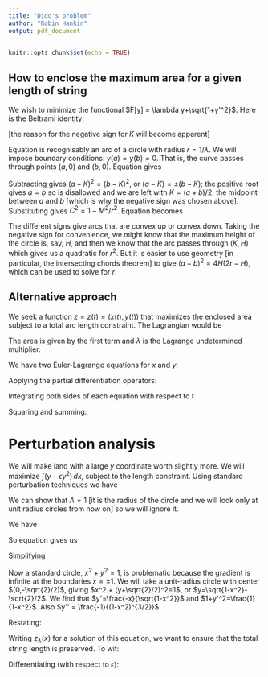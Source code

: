 ```yaml
---
title: "Dido's problem"
author: "Robin Hankin"
output: pdf_document
---
```


```r
knitr::opts_chunk$set(echo = TRUE)
```

## How to enclose the maximum area for a given length of string

\newcommand{\di}[2]{\frac{\partial{#1}}{\partial{#2}}}
\newcommand{\cx}{\cosh{\left(\frac{x-x_0}{a}\right)}}
\newcommand{\sx}{\sinh{\left(\frac{x-x_0}{a}\right)}}
\newcommand{\tx}{\tanh{\left(\frac{x-x_0}{a}\right)}}
\newcommand{\sech}{\operatorname{sech}}
\newcommand{\el}[1]{\frac{d}{dx}\di{#1}{y'} - \di{#1}{y}}




We wish to minimize the functional $F[y] = \lambda y+\sqrt{1+y'^2}$.
Here is the Beltrami identity:

\begin{equation}
F - y'\di{F}{y'} = C
\end{equation}


\begin{equation}
\lambda y+\sqrt{1+y'^2} - \frac{y'^2}{\sqrt{1+y'^2}} = C
\end{equation}


\begin{equation}
\sqrt{1+y'^2} - \frac{y'^2}{\sqrt{1+y'^2}} = C+\lambda y
\end{equation}


\begin{equation}
(C+\lambda y)\sqrt{1 + y'^2} =1
\end{equation}


\begin{equation}
(C+\lambda y)\sqrt{1 + y'^2} =1
\end{equation}

\begin{equation}
y' = \sqrt{\frac{1}{(C+\lambda y)^2}-1}
\end{equation}


\begin{equation}
\int\frac{dy}{\sqrt{\frac{1}{(C+\lambda y)^2}-1}} = \int dx
\end{equation}

\begin{equation}
x - K =  \frac{(C+\lambda y)^2-1}{\lambda(C+\lambda y)\sqrt{\frac{1}{(C+\lambda y)^2}-1}}
\end{equation}

[the reason  for the negative sign for $K$ will become apparent]

\begin{equation}
\sqrt{1-(C+\lambda y)^2} = \lambda(x-K)
\end{equation}

\begin{equation}
(C+\lambda y)^2+ \lambda^2(x-K)^2 =1
\end{equation}

\begin{equation}\label{recognisably_a_circle}
(y + C/\lambda)^2+ (x-K)^2 = 1/\lambda^2
\end{equation}

Equation \ref{recognisably_a_circle} is recognisably an arc of a
circle with radius $r=1/\lambda$.  We will impose boundary
conditions: $y(a)=y(b)=0$.  That is, the curve passes through points
$(a,0)$ and $(b,0)$.  Equation \ref{recognisably_a_circle} gives

\begin{eqnarray}
C^2 + (a-K)^2/r^2 &=& 1\\
C^2 + (b-K)^2/r^2 &=& 1
\end{eqnarray}

Subtracting gives $(a-K)^2=(b-K)^2$, or $(a-K)=\pm(b-K)$; the positive
root gives $a=b$ so is disallowed and we are left with $K=(a+b)/2$,
the midpoint between $a$ and $b$ [which is why the negative sign was
chosen above].  Substituting gives $C^2=1-M^2/r^2$.
Equation \ref{recognisably_a_circle} becomes

\begin{equation}
(y \pm r\sqrt{1-M^2/r^2})^2+ (x-K)^2 = r^2
\end{equation}

The different signs give arcs that are convex up or convex down.
Taking the negative sign for convenience, we might know that the
maximum height of the circle is, say, $H$, and then we know that the
arc passes through $(K,H)$ which gives us a quadratic for $r^2$.  But
it is easier to use geometry [in particular, the intersecting chords
theorem] to give $(a-b)^2=4H(2r-H)$, which can be used to solve for
$r$.

## Alternative approach

We seek a function $z=z(t)=(x(t),y(t))$ that maximizes the enclosed
area subject to a total arc length constraint.  The Lagrangian would
be

\begin{equation}\Lambda = \frac{1}{2}\left(x\dot{y} -\dot{x}y\right) +
\lambda\sqrt{\dot{x}^2+\dot{y}^2}
\end{equation}

The area is given by the first term and $\lambda$ is the Lagrange
undetermined multiplier.


\begin{equation}
\frac{d}{dt}\di{\Lambda}{z} = \di{\Lambda}{z}
\end{equation}

We have two Euler-Lagrange equations for $x$ and $y$:

\begin{eqnarray}
\frac{d}{dt}\di{\Lambda}{\dot{x}} - \di{\Lambda}{x} &=& 0\\
\frac{d}{dt}\di{\Lambda}{\dot{y}} - \di{\Lambda}{y} &=& 0
\end{eqnarray}


Applying the partial differentiation operators:

\begin{eqnarray}
\frac{d}{dt}\left[\frac{-y}{2} +
\frac{\lambda\dot{x}}{\sqrt{\dot{x}^2+\dot{y}^2}}\right]
-\frac{\dot{y}}{2} &=& 0\\
\frac{d}{dt}\left[\frac{+x}{2} + \frac{\lambda\dot{y}}{\sqrt{\dot{x}^2+\dot{y}^2}}\right]
+\frac{\dot{x}}{2} &=& 0
\end{eqnarray}

\begin{eqnarray}
\frac{d}{dt}\left[\frac{\lambda\dot{x}}{\sqrt{\dot{x}^2+\dot{y}^2}}\right]
&=& \dot{y}\\
\frac{d}{dt}\left[\frac{\lambda\dot{y}}{\sqrt{\dot{x}^2+\dot{y}^2}}\right]
&=& -\dot{x}
\end{eqnarray}

Integrating both sides of each equation with respect to $t$
\begin{eqnarray}
\frac{\lambda\dot{x}}{\sqrt{\dot{x}^2+\dot{y}^2}}
&=& y-b\\
\frac{\lambda\dot{y}}{\sqrt{\dot{x}^2+\dot{y}^2}}
&=& a-x
\end{eqnarray}


Squaring and summing:

\begin{equation}
(x-a)^2 + (y-b)^2 = \lambda^2
\end{equation}



# Perturbation analysis



We will make land with a large $y$ coordinate worth slightly more.  We
will maximize $\int (y+\epsilon y^2)\,dx$, subject to the length
constraint.  Using standard perturbation techniques we have

\begin{equation}
F= y + \Lambda\sqrt{1+y'^2}\qquad G=y^2 + \lambda\sqrt{1+y'^2}
\end{equation}

We can show that $\Lambda=1$ [it is the radius of the circle and we
will look only at unit radius circles from now on] so we will ignore it.

\begin{equation}\label{factorized_eqn}
\left(z\di{}{y} + z'\di{}{y'} + z''\di{}{y''}\right)
\left(\el{F}\right) + \left(\el{G}\right) = 0
\end{equation}

We have 

\begin{eqnarray}
  \el{F} &=& \frac{d}{dt}\left[\frac{y'}{\sqrt{1+y'^2}}\right]-1  = \frac{y''}{(1+y'^2)^{3/2}}-1\\
  \el{G} &=& \frac{\lambda y''}{(1+y'^2)^{3/2}} -2y
\end{eqnarray}

So equation \ref{factorized_eqn} gives us

\begin{eqnarray}
   z' \di{}{y' }\left[\frac{y''}{(1+y'^2)^{3/2}}-1\right]
 + z''\di{}{y''}\left[\frac{y''}{(1+y'^2)^{3/2}}-1\right] 
 +    \frac{\lambda y''}{(1+y'^2)^{3/2}} - 2y &=& 0\nonumber\\
-3z' \left[\frac{y'y''}{(1+y'^2)^{5/2}}\right]
+ z''\left[\frac{1}{(1+y'^2)^{3/2}}\right]
+    \frac{\lambda y''}{(1+y'^2)^{3/2}} - 2y &=& 0\\
\end{eqnarray}


Simplifying

\begin{equation}
z'' - 3z'\frac{y'y''}{1+y'^2} + \lambda y'' - 2y(1+y'^2)^{3/2}=0
\end{equation}

Now a standard circle, $x^2+y^2=1$, is problematic because the
gradient is infinite at the boundaries $x=\pm 1$.  We will take a
unit-radius circle with center $(0,-\sqrt{2}/2)$, giving $x^2 +
(y+\sqrt{2}/2)^2=1$, or $y=\sqrt{1-x^2}-\sqrt{2}/2$.  We find that
$y'=\frac{-x}{\sqrt{1-x^2}}$ and $1+y'^2=\frac{1}{1-x^2}$.  Also $y'' =
\frac{-1}{(1-x^2)^{3/2}}$.

\begin{eqnarray}
   z'' 
-3z'\frac{\frac{x}{\sqrt{1-x^2}}\cdot\frac{1}{(1-x^2)^{3/2}}}{\frac{1}{1-x^2}}
+ \frac{\lambda\frac{-1}{(1-x^2)^{3/2}}}{(1-x^2)^{-3/2}}
- \frac{2}{1-x^2}-\frac{\sqrt{2}}{(1-x^2)^{3/2}}
&=& 0
\end{eqnarray}

Restating:

\begin{equation}
z'' -3z'\frac{x}{1-x^2} = \lambda +  \frac{2}{1-x^2} + \frac{\sqrt{2}}{(1-x^2)^{3/2}}
\end{equation}


Writing $z_\lambda(x)$ for a solution of this equation, we want to
ensure that the total string length is preserved.  To wit:

\begin{eqnarray}
\int_{-\frac{\sqrt{2}}{2}}^{\frac{\sqrt{2}}{2}}
\sqrt{1+\left({1+(y' + \epsilon z')^2}\right)}\,dx
&=&
\int_{-\frac{\sqrt{2}}{2}}^{\frac{\sqrt{2}}{2}}
\sqrt{1+\left({1+y'^2}\right)}\,dx
\end{eqnarray}


Differentiating (with respect to $\epsilon$):


\begin{eqnarray}
\di{}{\epsilon}\int_{-\frac{\sqrt{2}}{2}}^{\frac{\sqrt{2}}{2}}
\left.\sqrt{1+\left({1+(y' + \epsilon z')^2}\right)}\,dx\right|_{\epsilon=0}
&=&
\int_{-\frac{\sqrt{2}}{2}}^{\frac{\sqrt{2}}{2}}
\di{}{\epsilon}
\left. \sqrt{1 + (y' + \epsilon z')^2}\right|_{\epsilon=0}\,dx\nonumber\\
&=&
\int_{-\frac{\sqrt{2}}{2}}^{\frac{\sqrt{2}}{2}}
\frac{y'z\,dx}{\sqrt{1+y'^2}}\nonumber\\
&=&
\int_{-\frac{\sqrt{2}}{2}}^{\frac{\sqrt{2}}{2}}
-x\,z(x)\,dx\nonumber\\
&=& 0
\end{eqnarray}
